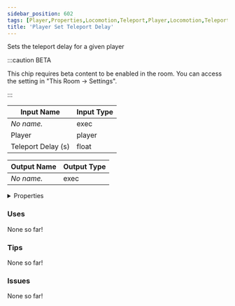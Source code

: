 ```yaml
---
sidebar_position: 602
tags: [Player,Properties,Locomotion,Teleport,Player,Locomotion,Teleport]
title: 'Player Set Teleport Delay'
---
```


Sets the teleport delay for a given player

:::caution BETA

This chip requires beta content to be enabled in the room. You can access the setting in "This Room -> Settings".

:::


<EsbSvg />

| Input Name | Input Type |
|-----------|-----------|
| *No name.* | exec |
| Player | player |
| Teleport Delay (s) | float |

| Output Name | Output Type |
|-----------|-----------|
| *No name.* | exec |


<details>
  <summary>Properties</summary>
  <div>
    <div>
    <table>
      <thead>
        <tr>
          <th>Is beta required?</th>
          <th>✅</th>
        </tr>
        <tr>
          <th>Is this chip a trolling risk?</th>
          <th>❌</th>
        </tr>
        <tr>
          <th>Is this chip a role assignment risk?</th>
          <th>❌</th>
        </tr>
        <tr>
          <th>Chip UUID</th>
          <th>0d489d96-de0f-47c0-a629-ab7b22f18a21</th>
        </tr>
      </thead>
    </table>
    </div>
  </div>
</details>

### Uses

None so far!

### Tips

None so far!

### Issues

None so far!